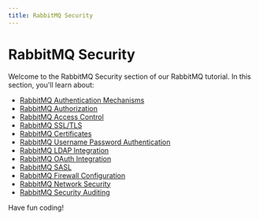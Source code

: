 ```yaml
---
title: RabbitMQ Security
---
```


# RabbitMQ Security

Welcome to the RabbitMQ Security section of our RabbitMQ tutorial. In this section, you'll learn about:

- [RabbitMQ Authentication Mechanisms](./0-rabbitmq-authentication-mechanisms.mdx)
- [RabbitMQ Authorization](./1-rabbitmq-authorization.mdx)
- [RabbitMQ Access Control](./2-rabbitmq-access-control.mdx)
- [RabbitMQ SSL/TLS](./3-rabbitmq-ssl-tls.mdx)
- [RabbitMQ Certificates](./4-rabbitmq-certificates.mdx)
- [RabbitMQ Username Password Authentication](./5-rabbitmq-username-password.mdx)
- [RabbitMQ LDAP Integration](./6-rabbitmq-ldap-integration.mdx)
- [RabbitMQ OAuth Integration](./7-rabbitmq-oauth-integration.mdx)
- [RabbitMQ SASL](./8-rabbitmq-sasl.mdx)
- [RabbitMQ Firewall Configuration](./9-rabbitmq-firewall-configuration.mdx)
- [RabbitMQ Network Security](./10-rabbitmq-network-security.mdx)
- [RabbitMQ Security Auditing](./11-rabbitmq-security-auditing.mdx)

Have fun coding!